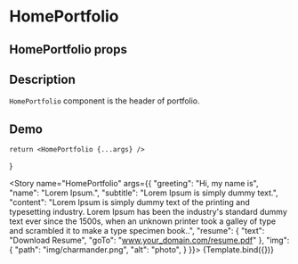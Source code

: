 

<Meta title="HomePortfolio" component={HomePortfolio} />

# HomePortfolio

## HomePortfolio props
<ArgsTable of={HomePortfolio} />

## Description

`HomePortfolio` component is the header of portfolio.

## Demo

    return <HomePortfolio {...args} />
}

<Story name="HomePortfolio" args={{
    "greeting": "Hi, my name is",
    "name": "Lorem Ipsum.",
    "subtitle": "Lorem Ipsum is simply dummy text.",
    "content": "Lorem Ipsum is simply dummy text of the printing and typesetting industry. Lorem Ipsum has been the industry's standard dummy text ever since the 1500s, when an unknown printer took a galley of type and scrambled it to make a type specimen book..",
    "resume": {
        "text": "Download Resume",
        "goTo": "www.your_domain.com/resume.pdf"
    },
    "img": {
        "path": "img/charmander.png",
        "alt": "photo",
    }
}}>
{Template.bind({})}
</Story>

